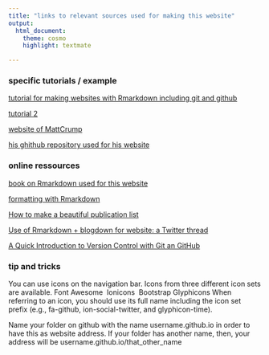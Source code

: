 ```yaml
---
title: "links to relevant sources used for making this website"
output:
  html_document:
    theme: cosmo
    highlight: textmate 

---
```



### specific tutorials / example
[tutorial for making websites with Rmarkdown including git and github](http://nickstrayer.me/RMarkdown_Sites_tutorial/)

[tutorial 2](http://www.emilyzabor.com/tutorials/rmarkdown_websites_tutorial.html)

[website of MattCrump](https://crumplab.github.io/)

[his ghithub repository used for his website](https://github.com/CrumpLab/CrumpLab.github.io)


### online ressources
[book on Rmarkdown used for this website](https://bookdown.org/yihui/rmarkdown/rmarkdown-site.html)

[formatting with Rmarkdown](https://holtzy.github.io/Pimp-my-rmd/)

[How to make a beautiful publication list](https://lbusett.netlify.com/post/automatically-importing-publications-from-bibtex-to-a-hugo-academic-blog/)

[Use of Rmarkdown + blogdown for website: a Twitter thread](https://twitter.com/dsquintana/status/993410504570888192/photo/1)

[A Quick Introduction to Version Control with Git an GitHub](http://journals.plos.org/ploscompbiol/article?id=10.1371/journal.pcbi.1004668)

### tip and tricks

You can use icons on the navigation bar. Icons from three different icon sets are available.
Font Awesome \ Ionicons \ Bootstrap Glyphicons When referring to an icon, you should use its full name including the icon set prefix (e.g., fa-github, ion-social-twitter, and glyphicon-time).

Name your folder on github with the name username.github.io in order to have this as website address. If your folder has another name, then, your address will be username.github.io/that_other_name 
